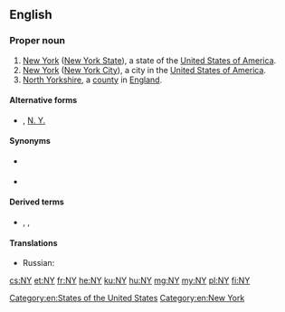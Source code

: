 {{also|Appendix:Variations of "ny"}}
==English==

===Proper noun===
{{en-proper noun}}

# [[New York]] ([[New York State]]), a state of the [[United States of America]].
# [[New York]] ([[New York City]]), a city in the [[United States of America]].
# [[North Yorkshire]], a [[county]] in [[England]].

====Alternative forms====
* {{sense|New York}} {{l|en|N.Y.}} , [[N. Y.]]

====Synonyms====
* {{sense|State of New York}} {{l|en|NYS}}
* {{sense|City of New York}} {{l|en|NYC}}

====Derived terms====
* {{sense|City of New York}} {{l|en|NYLON}}, {{l|en|NYLon}}, {{l|en|NY-Lon}} {{gloss|New York&mdash;London}}

====Translations====
{{trans-top|New York State}}
* Russian: {{t+|ru|шт. Нью-Йо́рк|m}}
{{trans-mid}}
{{trans-bottom}}

[[Category:en:States of the United States]]
[[Category:en:New York]]

[[cs:NY]]
[[et:NY]]
[[fr:NY]]
[[he:NY]]
[[ku:NY]]
[[hu:NY]]
[[mg:NY]]
[[my:NY]]
[[pl:NY]]
[[fi:NY]]